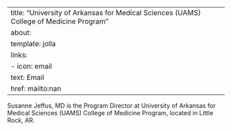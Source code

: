 
---
title: "University of Arkansas for Medical Sciences (UAMS) College of Medicine Program"
about:
  template: jolla
  links:
    - icon: email
      text: Email
      href: mailto:nan
---

Susanne Jeffus, MD is the Program Director at University of Arkansas for Medical Sciences (UAMS) College of Medicine Program, located in Little Rock, AR. 
